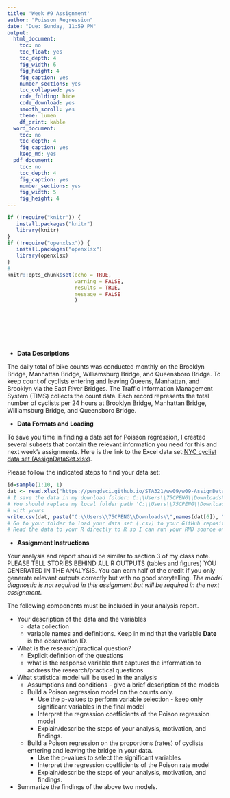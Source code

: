 ---
title: 'Week #9 Assignment'
author: "Poisson Regression"
date: "Due: Sunday, 11:59 PM"
output:
  html_document: 
    toc: no
    toc_float: yes
    toc_depth: 4
    fig_width: 6
    fig_height: 4
    fig_caption: yes
    number_sections: yes
    toc_collapsed: yes
    code_folding: hide
    code_download: yes
    smooth_scroll: yes
    theme: lumen
    df_print: kable
  word_document: 
    toc: no
    toc_depth: 4
    fig_caption: yes
    keep_md: yes
  pdf_document: 
    toc: no
    toc_depth: 4
    fig_caption: yes
    number_sections: yes
    fig_width: 5
    fig_height: 4
---
<style type="text/css">
div#TOC li {
    list-style:none;
    background-image:none;
    background-repeat:none;
    background-position:0;
}
h1.title {
  font-size: 20px;
  color: DarkRed;
  text-align: center;
}
h4.author { /* Header 4 - and the author and data headers use this too  */
    font-size: 18px;
  font-family: "Times New Roman", Times, serif;
  color: DarkRed;
  text-align: center;
}
h4.date { /* Header 4 - and the author and data headers use this too  */
  font-size: 18px;
  font-family: "Times New Roman", Times, serif;
  color: DarkBlue;
  text-align: center;
}
h1 { /* Header 3 - and the author and data headers use this too  */
    font-size: 22px;
    font-family: "Times New Roman", Times, serif;
    color: darkred;
    text-align: center;
}
h2 { /* Header 3 - and the author and data headers use this too  */
    font-size: 18px;
    font-family: "Times New Roman", Times, serif;
    color: navy;
    text-align: left;
}

h3 { /* Header 3 - and the author and data headers use this too  */
    font-size: 15px;
    font-family: "Times New Roman", Times, serif;
    color: navy;
    text-align: left;
}

h4 { /* Header 4 - and the author and data headers use this too  */
    font-size: 18px;
    font-family: "Times New Roman", Times, serif;
    color: darkred;
    text-align: left;
}
</style>

```{r setup, include=FALSE}
if (!require("knitr")) {
   install.packages("knitr")
   library(knitr)
}
if (!require("openxlsx")) {
   install.packages("openxlsx")
   library(openxlsx)
}
#
knitr::opts_chunk$set(echo = TRUE,       
                      warning = FALSE,   
                      results = TRUE,   
                      message = FALSE
                      )  
```

\


\

\

* **Data Descriptions**

The daily total of bike counts was conducted monthly on the Brooklyn Bridge, Manhattan Bridge, Williamsburg Bridge, and Queensboro Bridge. To keep count of cyclists entering and leaving Queens, Manhattan, and Brooklyn via the East River Bridges. The Traffic Information Management System (TIMS) collects the count data. Each record represents the total number of cyclists per 24 hours at Brooklyn Bridge, Manhattan Bridge, Williamsburg Bridge, and Queensboro Bridge. 


* **Data Formats and Loading**

To save you time in finding a data set for Poisson regression, I created several subsets that contain the relevant information you need for this and next week's assignments. Here is the link to the Excel data set:[NYC cyclist data set (AssignDataSet.xlsx)](w09-AssignDataSet.xlsx). 

Please follow the indicated steps to find your data set:

```{r}
id=sample(1:10, 1)
dat <- read.xlsx("https://pengdsci.github.io/STA321/ww09/w09-AssignDataSet.xlsx", sheet = paste("data",id, sep = ""))
# I save the data in my download folder: C:\\Users\\75CPENG\\Downloads\\
# You should replace my local folder path 'C:\\Users\\75CPENG\\Downloads\\'
# with yours
write.csv(dat, paste("C:\\Users\\75CPENG\\Downloads\\",names(dat[6]), ".csv", sep=""))
# Go to your folder to load your data set (.csv) to your GitHub repository and 
# Read the data to your R directly to R so I can run your RMD source on my machine!
```

* **Assignment Instructions**

Your analysis and report should be similar to section 3 of my class note. PLEASE TELL STORIES BEHIND ALL R OUTPUTS (tables and figures) YOU GENERATED IN THE ANALYSIS. You can earn half of the credit if you only generate relevant outputs correctly but with no good storytelling. *The model diagnostic is not required in this assignment but will be required in the next assignment*.


The following components must be included in your analysis report.

* Your description of the data and the variables
  + data collection
  + variable names and definitions. Keep in mind that the variable **Date** is the observation ID.
  
* What is the research/practical question?
    + Explicit definition of the questions
    + what is the response variable that captures the information to address the research/practical questions
  
* What statistical model will be used in the analysis 
  + Assumptions and conditions - give a brief description of the models
  + Build a Poison regression model on the counts only. 
    - Use the p-values to perform variable selection - keep only significant variables in the final model
    - Interpret the regression coefficients of the Poison regression model
    - Explain/describe the steps of your analysis, motivation, and findings. 
  + Build a Poison regression on the proportions (rates) of cyclists entering and leaving the bridge in your data.
    - Use the p-values to select the significant variables
    - Interpret the regression coefficients of the Poison rate model
    - Explain/describe the steps of your analysis, motivation, and findings. 
* Summarize the findings of the above two models.
  
\

\







